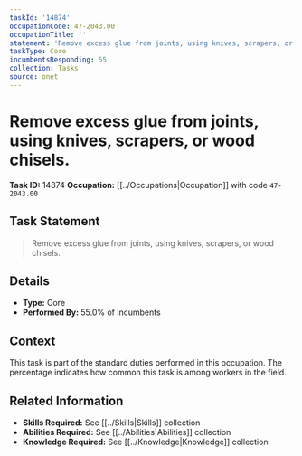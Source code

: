 ```yaml
---
taskId: '14874'
occupationCode: 47-2043.00
occupationTitle: ''
statement: 'Remove excess glue from joints, using knives, scrapers, or wood chisels.'
taskType: Core
incumbentsResponding: 55
collection: Tasks
source: onet
---
```

# Remove excess glue from joints, using knives, scrapers, or wood chisels.

**Task ID:** 14874
**Occupation:** [[../Occupations|Occupation]] with code `47-2043.00`

## Task Statement

> Remove excess glue from joints, using knives, scrapers, or wood chisels.

## Details

- **Type:** Core
- **Performed By:** 55.0% of incumbents

## Context

This task is part of the standard duties performed in this occupation. The percentage indicates how common this task is among workers in the field.

## Related Information

- **Skills Required:** See [[../Skills|Skills]] collection
- **Abilities Required:** See [[../Abilities|Abilities]] collection
- **Knowledge Required:** See [[../Knowledge|Knowledge]] collection
